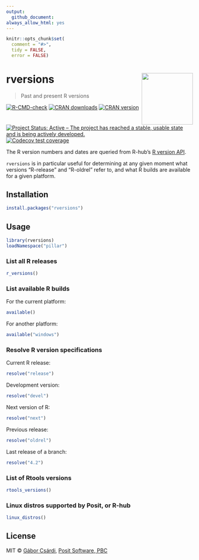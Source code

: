 ```yaml
---
output:
  github_document:
always_allow_html: yes
---
```


<!-- README.md is generated from README.Rmd. Please edit that file -->

```r
knitr::opts_chunk$set(
  comment = "#>",
  tidy = FALSE,
  error = FALSE)
```

# rversions <a href='https://r-hub.github.io/rversions/'><img src='man/figures/logo.png' align="right" height="138.5" /></a>

> Past and present R versions

<!-- badges: start -->
[![R-CMD-check](https://github.com/r-hub/rversions/actions/workflows/R-CMD-check.yaml/badge.svg)](https://github.com/r-hub/rversions/actions/workflows/R-CMD-check.yaml)
[![CRAN downloads](https://cranlogs.r-pkg.org/badges/rversions)](https://r-pkg.org/pkg/rversions)
[![CRAN version](https://www.r-pkg.org/badges/version/rversions)](https://r-pkg.org/pkg/rversions)
[![Project Status: Active – The project has reached a stable, usable state and is being actively developed.](https://www.repostatus.org/badges/latest/active.svg)](https://www.repostatus.org/#active)
[![Codecov test coverage](https://codecov.io/gh/r-hub/rversions/graph/badge.svg)](https://app.codecov.io/gh/r-hub/rversions)
<!-- badges: end -->

The R version numbers and dates are queried from R-hub's
[R version API](https://api.r-hub.io/rversions/).

`rversions` is in particular useful for determining at any given moment
what versions "R-release" and "R-oldrel" refer to, and what R builds are
available for a given platform.

## Installation

```r
install.packages("rversions")
```

## Usage

```r
library(rversions)
loadNamespace("pillar")
```

### List all R releases

```r
r_versions()
```

### List available R builds

For the current platform:

```r
available()
```

For another platform:

```r
available("windows")
```

### Resolve R version specifications

Current R release:

```r
resolve("release")
```

Development version:

```r
resolve("devel")
```

Next version of R:

```r
resolve("next")
```

Previous release:

```r
resolve("oldrel")
```

Last release of a branch:

```r
resolve("4.2")
```

### List of Rtools versions

```r
rtools_versions()
```

### Linux distros supported by Posit, or R-hub

```r
linux_distros()
```

## License

MIT © [Gábor Csárdi](https://github.com/gaborcsardi), [Posit Software, PBC](https://posit.co)
